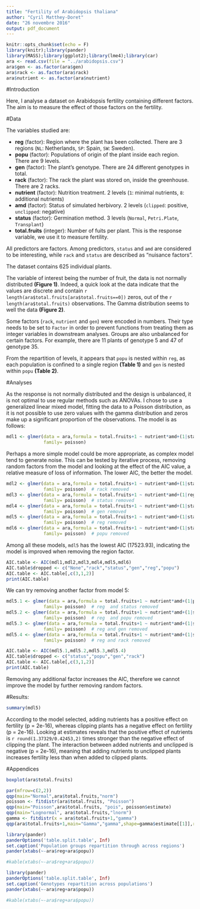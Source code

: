 ```yaml
---
title: "Fertility of Arabidopsis thaliana"
author: "Cyril Matthey-Doret"
date: "26 novembre 2016"
output: pdf_document
---
```


```r
knitr::opts_chunk$set(echo = F)
library(knitr);library(pander)
library(MASS);library(ggplot2);library(lme4);library(car)
ara <- read.csv(file = "../arabidopsis.csv")
ara$gen <- as.factor(ara$gen)
ara$rack <- as.factor(ara$rack)
ara$nutrient <- as.factor(ara$nutrient)

```

#Introduction

Here, I analyse a dataset on Arabidopsis fertility containing different factors. The aim is to measure the effect of those factors on the fertility.

#Data

The variables studied are:

  * __reg__ (factor): Region where the plant has been collected. There are 3 regions (`NL`: Netherlands, `SP`: Spain, `SW`: Sweden).
  * __popu__ (factor): Populations of origin of the plant inside each region. There are 9 levels.
  * __gen__ (factor): The plant's genotype. There are 24 different genotypes in total.
  * __rack__ (factor): The rack the plant was stored on, inside the greenhouse. There are 2 racks.
  * __nutrient__ (factor): Nutrition treatment. 2 levels (`1`: minimal nutrients, `8`: additional nutrients)
  * __amd__ (factor): Status of simulated herbivory. 2 levels (`clipped`: positive, `unclipped`: negative)
  * __status__ (factor): Germination method. 3 levels (`Normal`, `Petri.Plate`, `Transplant`)
  * __total.fruits__ (integer): Number of fuits per plant. This is the response variable, we use it to measure fertility.
  
All predictors are factors. Among predictors, `status` and `amd` are considered to be interesting, while `rack` and `status` are described as "nuisance factors".

The dataset contains 625 individual plants. 

The variable of interest being the number of fruit, the data is not normally distributed __(Figure 1)__. Indeed, a quick look at the data indicate that the values are discrete and contain `r length(ara$total.fruits[ara$total.fruits==0])` zeros, out of the `r length(ara$total.fruits)` observations. The Gamma distribution seems to well the data __(Figure 2)__. 

Some factors (`rack`, `nutrient` and `gen`) were encoded in numbers. Their type needs to be set to `Factor` in order to prevent functions from treating them as integer variables in downstream analyses. Groups are also unbalanced for certain factors. For example, there are 11 plants of genotype 5 and 47 of genotype 35.

From the repartition of levels, it appears that `popu` is nested within `reg`, as each population is confined to a single region __(Table 1)__ and `gen` is nested within `popu` __(Table 2)__.

#Analyses

As the response is not normally distributed and the design is unbalanced, it is not optimal to use regular methods such as ANOVAs.
I chose to use a generalized linear mixed model, fitting the data to a Poisson distribution, as it is not possible to use zero values with the gamma distribution and zeros make up a significant proportion of the observations. The model is as follows:

```r
mdl1 <- glmer(data = ara,formula = total.fruits+1 ~ nutrient*amd+(1|status)+(1|reg/popu/gen)+(1|rack),
              family= poisson)
```

Perhaps a more simple model could be more appropriate, as complex model tend to generate noise. This can be tested by iterative process, removing random factors from the model and looking at the effect of the AIC value, a relative measure of loss of information. The lower AIC, the better the model.

```r
mdl2 <- glmer(data = ara,formula = total.fruits+1 ~ nutrient*amd+(1|status)+(1|reg/popu/gen),
              family= poisson)  # rack removed
mdl3 <- glmer(data = ara,formula = total.fruits+1 ~ nutrient*amd+(1|reg/popu/gen)+(1|rack),
              family= poisson)  # status removed
mdl4 <- glmer(data = ara,formula = total.fruits+1 ~ nutrient*amd+(1|status)+(1|reg/popu)+(1|rack),
              family= poisson)  # gen removed
mdl5 <- glmer(data = ara,formula = total.fruits+1 ~ nutrient*amd+(1|status)+(1|popu/gen)+(1|rack),
              family= poisson)  # reg removed
mdl6 <- glmer(data = ara,formula = total.fruits+1 ~ nutrient*amd+(1|status)+(1|reg/gen)+(1|rack),
              family= poisson)  # popu removed
```


Among all these models, `mdl5` has the lowest AIC (17523.93), indicating the model is improved when removing the region factor.

```r

AIC.table <- AIC(mdl1,mdl2,mdl3,mdl4,mdl5,mdl6)
AIC.table$dropped <- c("None","rack","status","gen","reg","popu")
AIC.table <- AIC.table[,c(3,1,2)]
print(AIC.table)

```

We can try removing another factor from model 5: 

```r
mdl5.1 <- glmer(data = ara,formula = total.fruits+1 ~ nutrient*amd+(1|popu/gen)+(1|rack),
              family= poisson)  # reg  and status removed
mdl5.2 <- glmer(data = ara,formula = total.fruits+1 ~ nutrient*amd+(1|status)+(1|gen)+(1|rack),
              family= poisson)  # reg  and popu removed
mdl5.3 <- glmer(data = ara,formula = total.fruits+1 ~ nutrient*amd+(1|status)+(1|popu)+(1|rack),
              family= poisson)  # reg and gen removed
mdl5.4 <- glmer(data = ara,formula = total.fruits+1 ~ nutrient*amd+(1|status)+(1|popu/gen),
              family= poisson)  # reg and rack removed


```

```r

AIC.table <- AIC(mdl5.1,mdl5.2,mdl5.3,mdl5.4)
AIC.table$dropped <- c("status","popu","gen","rack")
AIC.table <- AIC.table[,c(3,1,2)]
print(AIC.table)

```

Removing any additional factor increases the AIC, therefore we cannot improve the model by further removing random factors.

#Results:

```r
summary(mdl5)
```

According to the model selected, adding nutrients has a positive effect on fertility (p = 2e-16), whereas clipping plants has a negative effect on fertility (p = 2e-16). Looking at estimates reveals that the positive effect of nutrients is `r round(1.37329/0.42453,2)` times stronger than the negative effect of clipping the plant. The interaction between added nutrients and unclipped is negative (p = 2e-16), meaning that adding nutrients to unclipped plants increases fertility less than when added to clipped plants. 

#Appendices

```r
boxplot(ara$total.fruits)
```

```r

par(mfrow=c(2,2))
qqp(main="Normal",ara$total.fruits,"norm")
poisson <- fitdistr(ara$total.fruits, "Poisson")
qqp(main="Poisson",ara$total.fruits, "pois", poisson$estimate)
qqp(main="Lognormal", ara$total.fruits,"lnorm")
gamma <- fitdistr(x = ara$total.fruits+1,"gamma")
qqp(ara$total.fruits+1,main="Gamma","gamma",shape=gamma$estimate[[1]],rate=gamma$estimate[[2]])

```

```r
library(pander)
panderOptions('table.split.table', Inf)
set.caption('Population groups repartition through across regions')
pander(xtabs(~-ara$reg+ara$popu))

#kable(xtabs(~-ara$reg+ara$popu))
```

```r
library(pander)
panderOptions('table.split.table', Inf)
set.caption('Genotypes repartition across populations')
pander(xtabs(~-ara$reg+ara$popu))

#kable(xtabs(~-ara$reg+ara$popu))
```



